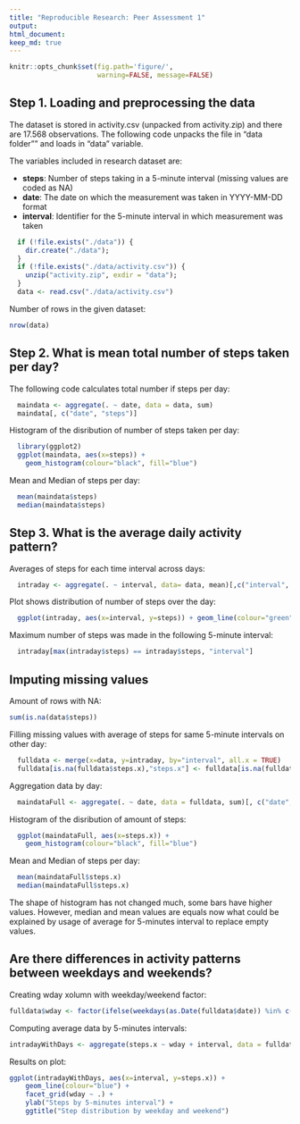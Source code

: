 ```yaml
---
title: "Reproducible Research: Peer Assessment 1"
output: 
html_document:
keep_md: true
---
```


```r
knitr::opts_chunk$set(fig.path='figure/',
                      warning=FALSE, message=FALSE)
```

## Step 1. Loading and preprocessing the data

The dataset is stored in activity.csv (unpacked from activity.zip) and there are 17.568 observations. 
The following code unpacks the file in "data folder"" and loads in "data" variable.

The variables included in research dataset are:

* **steps**: Number of steps taking in a 5-minute interval (missing values are coded as NA)
* **date**: The date on which the measurement was taken in YYYY-MM-DD format
* **interval**: Identifier for the 5-minute interval in which measurement was taken


```r
  if (!file.exists("./data")) {
    dir.create("./data");
  }
  if (!file.exists("./data/activity.csv")) {
    unzip("activity.zip", exdir = "data");
  }  
  data <- read.csv("./data/activity.csv")

```

Number of rows in the given dataset:
```r

nrow(data)

```


## Step 2. What is mean total number of steps taken per day?

The following code calculates total number if steps per day:
```r
  maindata <- aggregate(. ~ date, data = data, sum)
  maindata[, c("date", "steps")]

```

Histogram of the disribution of number of steps taken per day:
```r
  library(ggplot2)
  ggplot(maindata, aes(x=steps)) +
    geom_histogram(colour="black", fill="blue")
```

Mean and Median of steps per day:
```r
  mean(maindata$steps)
  median(maindata$steps)
```

## Step 3. What is the average daily activity pattern?

Averages of steps for each time interval across days:
```r
  intraday <- aggregate(. ~ interval, data= data, mean)[,c("interval", "steps")]
```

Plot shows distribution of number of steps over the day:
```r
  ggplot(intraday, aes(x=interval, y=steps)) + geom_line(colour="green")
```

Maximum number of steps was made in the following 5-minute interval:
```r
  intraday[max(intraday$steps) == intraday$steps, "interval"]

```

## Imputing missing values

Amount of rows with NA:
```r
sum(is.na(data$steps))
```

Filling missing values with average of steps for same 5-minute intervals on other day:
```r
  fulldata <- merge(x=data, y=intraday, by="interval", all.x = TRUE)
  fulldata[is.na(fulldata$steps.x),"steps.x"] <- fulldata[is.na(fulldata$steps.x),"steps.y"]
```

Aggregation data by day:
```r
  maindataFull <- aggregate(. ~ date, data = fulldata, sum)[, c("date", "steps.x")]

```

Histogram of the disribution of amount of steps:
```r
  ggplot(maindataFull, aes(x=steps.x)) +
    geom_histogram(colour="black", fill="blue")
```

Mean and Median of steps per day:
```r
  mean(maindataFull$steps.x)
  median(maindataFull$steps.x)
```

The shape of histogram has not changed much, some bars have higher values. However, median and mean values are equals now what could be explained by usage of average for 5-minutes interval to replace empty values.

## Are there differences in activity patterns between weekdays and weekends?

Creating wday xolumn with weekday/weekend factor:
```r
fulldata$wday <- factor(ifelse(weekdays(as.Date(fulldata$date)) %in% c("Saturday", "Sunday"), "weekend", "weekday"))
```

Computing average data by 5-minutes intervals:
```r
intradayWithDays <- aggregate(steps.x ~ wday + interval, data = fulldata, mean)
```

Results on plot:
```r
ggplot(intradayWithDays, aes(x=interval, y=steps.x)) + 
    geom_line(colour="blue") +
    facet_grid(wday ~ .) +
    ylab("Steps by 5-minutes interval") +
    ggtitle("Step distribution by weekday and weekend")
```
